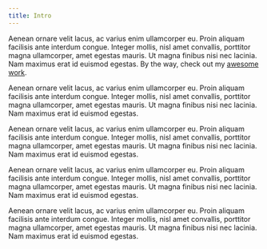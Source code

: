 ```yaml
---
title: Intro
---
```


 Aenean ornare velit lacus, ac varius enim ullamcorper eu. Proin
aliquam facilisis ante interdum congue. Integer mollis, nisl amet
convallis, porttitor magna ullamcorper, amet egestas mauris. Ut
magna finibus nisi nec lacinia. Nam maximus erat id euismod egestas.
By the way, check out my <a href="#abz">awesome work</a>.

Aenean ornare velit lacus, ac varius enim ullamcorper eu. Proin
aliquam facilisis ante interdum congue. Integer mollis, nisl amet
convallis, porttitor magna ullamcorper, amet egestas mauris. Ut
magna finibus nisi nec lacinia. Nam maximus erat id euismod egestas.

Aenean ornare velit lacus, ac varius enim ullamcorper eu. Proin
aliquam facilisis ante interdum congue. Integer mollis, nisl amet
convallis, porttitor magna ullamcorper, amet egestas mauris. Ut
magna finibus nisi nec lacinia. Nam maximus erat id euismod egestas.

Aenean ornare velit lacus, ac varius enim ullamcorper eu. Proin
aliquam facilisis ante interdum congue. Integer mollis, nisl amet
convallis, porttitor magna ullamcorper, amet egestas mauris. Ut
magna finibus nisi nec lacinia. Nam maximus erat id euismod egestas.

Aenean ornare velit lacus, ac varius enim ullamcorper eu. Proin
aliquam facilisis ante interdum congue. Integer mollis, nisl amet
convallis, porttitor magna ullamcorper, amet egestas mauris. Ut
magna finibus nisi nec lacinia. Nam maximus erat id euismod egestas.